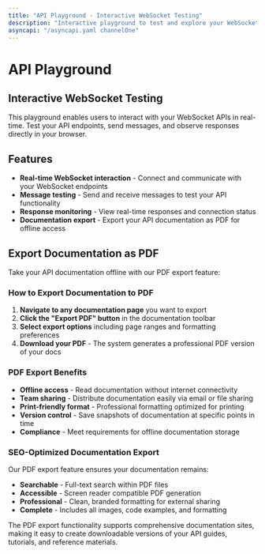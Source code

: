 ```yaml
---
title: "API Playground - Interactive WebSocket Testing"
description: "Interactive playground to test and explore your WebSocket APIs. Export documentation as PDF for offline access and sharing with your team."
asyncapi: "/asyncapi.yaml channelOne"
---
```


# API Playground

## Interactive WebSocket Testing

This playground enables users to interact with your WebSocket APIs in real-time. Test your API endpoints, send messages, and observe responses directly in your browser.

## Features

- **Real-time WebSocket interaction** - Connect and communicate with your WebSocket endpoints
- **Message testing** - Send and receive messages to test your API functionality
- **Response monitoring** - View real-time responses and connection status
- **Documentation export** - Export your API documentation as PDF for offline access

## Export Documentation as PDF

Take your API documentation offline with our PDF export feature:

### How to Export Documentation to PDF

1. **Navigate to any documentation page** you want to export
2. **Click the "Export PDF" button** in the documentation toolbar
3. **Select export options** including page ranges and formatting preferences
4. **Download your PDF** - The system generates a professional PDF version of your docs

### PDF Export Benefits

- **Offline access** - Read documentation without internet connectivity
- **Team sharing** - Distribute documentation easily via email or file sharing
- **Print-friendly format** - Professional formatting optimized for printing
- **Version control** - Save snapshots of documentation at specific points in time
- **Compliance** - Meet requirements for offline documentation storage

### SEO-Optimized Documentation Export

Our PDF export feature ensures your documentation remains:
- **Searchable** - Full-text search within PDF files
- **Accessible** - Screen reader compatible PDF generation
- **Professional** - Clean, branded formatting for external sharing
- **Complete** - Includes all images, code examples, and formatting

The PDF export functionality supports comprehensive documentation sites, making it easy to create downloadable versions of your API guides, tutorials, and reference materials.
